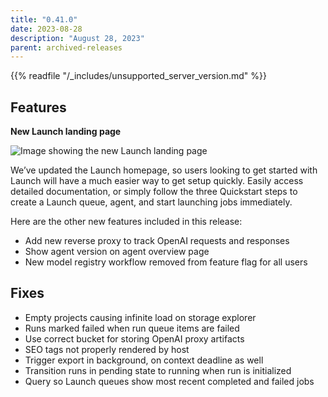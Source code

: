 ```yaml
---
title: "0.41.0"
date: 2023-08-28
description: "August 28, 2023"
parent: archived-releases
---
```


<Warning>
{{% readfile "/_includes/unsupported_server_version.md" %}}
</Warning>

## Features

**********New Launch landing page********** 

![Image showing the new Launch landing page](https://github.com/wandb/server/assets/97066933/3bd0ecfe-1fcb-412f-92d3-6d3ce8f849d6)


We’ve updated the Launch homepage, so users looking to get started with Launch will have a much easier way to get setup quickly. Easily access detailed documentation, or simply follow the three Quickstart steps to create a Launch queue, agent, and start launching jobs immediately. 

Here are the other new features included in this release: 

- Add new reverse proxy to track OpenAI requests and responses
- Show agent version on agent overview page
- New model registry workflow removed from feature flag for all users

## Fixes

- Empty projects causing infinite load on storage explorer
- Runs marked failed when run queue items are failed
- Use correct bucket for storing OpenAI proxy artifacts
- SEO tags not properly rendered by host
- Trigger export in background, on context deadline as well
- Transition runs in pending state to running when run is initialized
- Query so Launch queues show most recent completed and failed jobs
